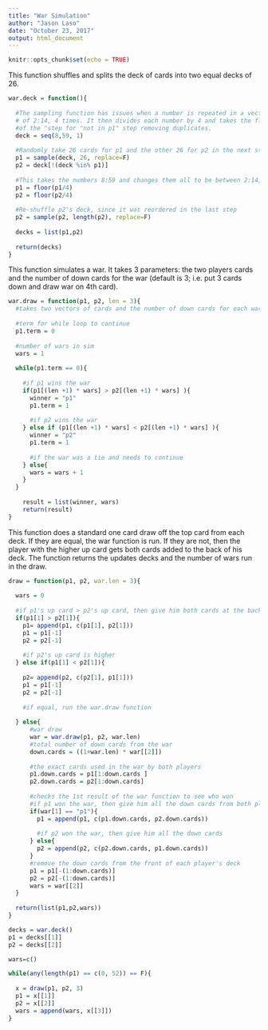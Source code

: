---
title: "War Simulation"
author: "Jason Laso"
date: "October 23, 2017"
output: html_document
---

```{r setup, include=FALSE}
knitr::opts_chunk$set(echo = TRUE)
```

This function shuffles and splits the deck of cards into two equal decks of 26.
```{r}
war.deck = function(){
  
  #The sampling function has issues when a number is repeated in a vector. So to create the deck, I went from 8:59 instead of doing a sequence
  # of 2:14, 4 times. It then divides each number by 4 and takes the floor, which returns the same thing at the end, but doesn't have the issue
  #of the "step for "not in p1" step removing duplicates.
  deck = seq(8,59, 1)
  
  #Randomly take 26 cards for p1 and the other 26 for p2 in the next step
  p1 = sample(deck, 26, replace=F)
  p2 = deck[!(deck %in% p1)]
  
  #This takes the numbers 8:59 and changes them all to be between 2:14, indicating card rank
  p1 = floor(p1/4)
  p2 = floor(p2/4)
  
  #Re-shuffle p2's deck, since it was reordered in the last step
  p2 = sample(p2, length(p2), replace=F)
  
  decks = list(p1,p2)
  
  return(decks)
}
```

This function simulates a war. It takes 3 parameters: the two players cards and the number of down cards for the war (default is 3; i.e. put 3 cards down and draw war on 4th card).
```{r}
war.draw = function(p1, p2, len = 3){
  #takes two vectors of cards and the number of down cards for each war (default is 3)
  
  #term for while loop to continue
  p1.term = 0
  
  #number of wars in sim
  wars = 1
  
  while(p1.term == 0){
    
    #if p1 wins the war
    if(p1[(len +1) * wars] > p2[(len +1) * wars] ){
      winner = "p1"
      p1.term = 1
      
      #if p2 wins the war
    } else if (p1[(len +1) * wars] < p2[(len +1) * wars] ){
      winner = "p2"
      p1.term = 1
      
      #if the war was a tie and needs to continue
    } else{
      wars = wars + 1
    }
  }
    
    result = list(winner, wars)
    return(result)
}
```

This function does a standard one card draw off the top card from each deck. If they are equal, the war function is run. If they are not, then the player with the higher up card gets both cards added to the back of his deck. The function returns the updates decks and the number of wars run in the draw.
```{r}
draw = function(p1, p2, war.len = 3){
  
  wars = 0
  
  #if p1's up card > p2's up card, then give him both cards at the back of his deck and then remove them from the front
  if(p1[1] > p2[1]){
    p1= append(p1, c(p1[1], p2[1]))
    p1 = p1[-1]
    p2 = p2[-1]
  
    #if p2's up card is higher
  } else if(p1[1] < p2[1]){
    
    p2= append(p2, c(p2[1], p1[1]))
    p1 = p1[-1]
    p2 = p2[-1]
    
    #if equal, run the war.draw function
    
  } else{
      #war draw
      war = war.draw(p1, p2, war.len)
      #total number of down cards from the war
      down.cards = ((1+war.len) * war[[2]])
      
      #the exact cards used in the war by both players
      p1.down.cards = p1[1:down.cards ]
      p2.down.cards = p2[1:down.cards]
      
      #checks the 1st result of the war function to see who won
      #if p1 won the war, then give him all the down cards from both players
      if(war[1] == "p1"){
        p1 = append(p1, c(p1.down.cards, p2.down.cards))
        
        #if p2 won the war, then give him all the down cards
      } else{
        p2 = append(p2, c(p2.down.cards, p1.down.cards))
      }
      #remove the down cards from the front of each player's deck
      p1 = p1[-(1:down.cards)]
      p2 = p2[-(1:down.cards)]
      wars = war[[2]]
  }
  
  return(list(p1,p2,wars))
}

```

```{r}
decks = war.deck()
p1 = decks[[1]]
p2 = decks[[2]]

wars=c()

while(any(length(p1) == c(0, 52)) == F){
  
  x = draw(p1, p2, 3)
  p1 = x[[1]]
  p2 = x[[2]]
  wars = append(wars, x[[3]])
}


```

